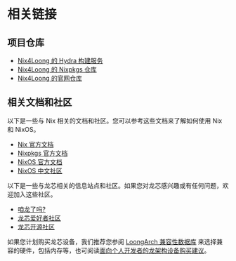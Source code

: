 # 相关链接

## 项目仓库

- [Nix4Loong 的 Hydra 构建服务](https://hydra.nix4loong.cn/)
- [Nix4Loong 的 Nixpkgs 仓库](https://github.com/loongson-community/nixpkgs)
- [Nix4Loong 的官网仓库](https://github.com/loongson-community/nix4loong-website)

## 相关文档和社区

以下是一些与 Nix 相关的文档和社区。您可以参考这些文档来了解如何使用 Nix 和 NixOS。

- [Nix 官方文档](https://nix.dev/)
- [Nixpkgs 官方文档](https://nixos.org/manual/nixpkgs/stable/)
- [NixOS 官方文档](https://nixos.org/manual/nixos/stable/index.html)
- [NixOS 中文社区](https://nixos-cn.org/)

以下是一些与龙芯相关的信息站点和社区。如果您对龙芯感兴趣或有任何问题，欢迎加入这些社区。

- [咱龙了吗?](https://areweloongyet.com/)
- [龙芯爱好者社区](https://www.loongbbs.cn/)
- [龙芯开源社区](https://github.com/loongson-community)

如果您计划购买龙芯设备，我们推荐您参阅 [LoongArch 兼容性数据库](https://loong123.cn/) 来选择兼容的硬件，包括内存等，也可阅读[面向个人开发者的龙架构设备购买建议](https://darkyzhou.net/articles/buying-a-loongarch-device)。
